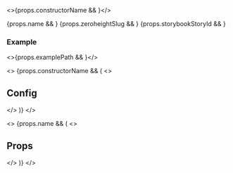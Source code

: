 
<>{props.constructorName && <ComponentHeader name={props.constructorName} />}</>
<br />

<div style={{ display: "flex", gap: 24 }}>
  {props.name && <ExternalLinkCard type="github" componentName={props.name} />}
  {props.zeroheightSlug && <ExternalLinkCard type="zeroheight" slug={props.zeroheightSlug} />}
  {props.storybookStoryId && <ExternalLinkCard type="storybook" storyId={props.storybookStoryId} />}
</div>

### Example

<>{props.examplePath && <Canvas path={props.examplePath} />}</>

<>
  {props.constructorName && (
    <>
      <h2>Config</h2>
      <PropTable name={props.constructorName} />
    </>
  )}
</>

<>
  {props.name && (
    <>
      <h2>Props</h2>
      <PropTable name={props.name} />
    </>
  )}
</>
